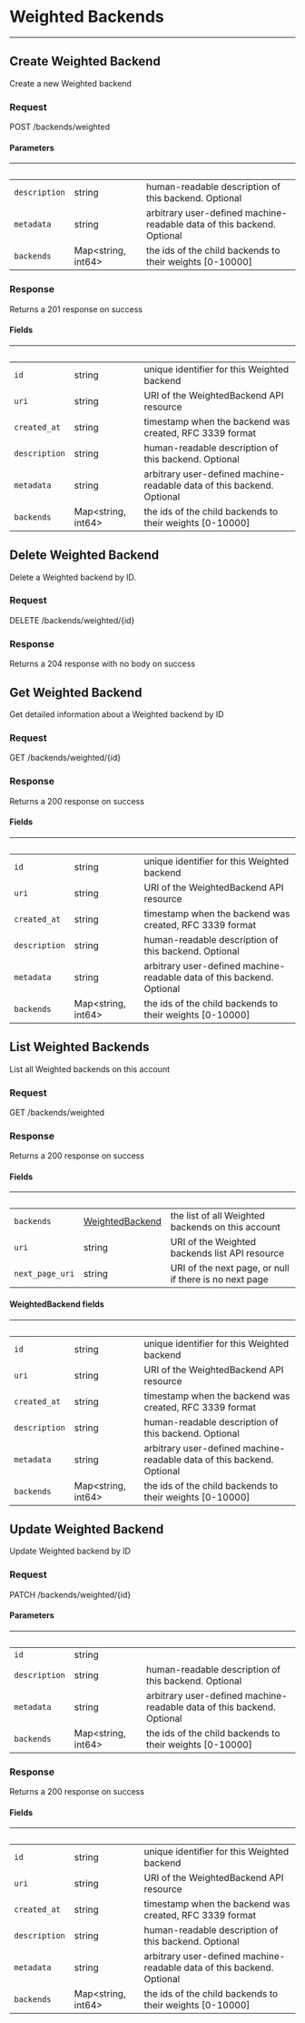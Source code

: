 <!-- Code generated for API Clients. DO NOT EDIT. -->



# Weighted Backends
------------------

## Create Weighted Backend

Create a new Weighted backend

### Request

POST /backends/weighted

<WeightedBackendsCreateRequest />

#### Parameters

| &nbsp; | &nbsp; | &nbsp; |
|---|---|---|
| `description` | string | human-readable description of this backend. Optional |
| `metadata` | string | arbitrary user-defined machine-readable data of this backend. Optional |
| `backends` | Map&lt;string, int64&gt; | the ids of the child backends to their weights [0-10000] |

### Response

Returns a 201 response on success

<WeightedBackendsCreateResponse />

#### Fields

| &nbsp; | &nbsp; | &nbsp; |
|---|---|---|
| `id` | string | unique identifier for this Weighted backend |
| `uri` | string | URI of the WeightedBackend API resource |
| `created_at` | string | timestamp when the backend was created, RFC 3339 format |
| `description` | string | human-readable description of this backend. Optional |
| `metadata` | string | arbitrary user-defined machine-readable data of this backend. Optional |
| `backends` | Map&lt;string, int64&gt; | the ids of the child backends to their weights [0-10000] |


## Delete Weighted Backend

Delete a Weighted backend by ID.

### Request

DELETE /backends/weighted/{id}

<WeightedBackendsDeleteRequest />

### Response

Returns a 204 response with no body on success

## Get Weighted Backend

Get detailed information about a Weighted backend by ID

### Request

GET /backends/weighted/{id}

<WeightedBackendsGetRequest />

### Response

Returns a 200 response on success

<WeightedBackendsGetResponse />

#### Fields

| &nbsp; | &nbsp; | &nbsp; |
|---|---|---|
| `id` | string | unique identifier for this Weighted backend |
| `uri` | string | URI of the WeightedBackend API resource |
| `created_at` | string | timestamp when the backend was created, RFC 3339 format |
| `description` | string | human-readable description of this backend. Optional |
| `metadata` | string | arbitrary user-defined machine-readable data of this backend. Optional |
| `backends` | Map&lt;string, int64&gt; | the ids of the child backends to their weights [0-10000] |


## List Weighted Backends

List all Weighted backends on this account

### Request

GET /backends/weighted

<WeightedBackendsListRequest />

### Response

Returns a 200 response on success

<WeightedBackendsListResponse />

#### Fields

| &nbsp; | &nbsp; | &nbsp; |
|---|---|---|
| `backends` | [WeightedBackend](#weightedbackend-fields) | the list of all Weighted backends on this account |
| `uri` | string | URI of the Weighted backends list API resource |
| `next_page_uri` | string | URI of the next page, or null if there is no next page |

#### WeightedBackend fields

| &nbsp; | &nbsp; | &nbsp; |
|---|---|---|
| `id` | string | unique identifier for this Weighted backend |
| `uri` | string | URI of the WeightedBackend API resource |
| `created_at` | string | timestamp when the backend was created, RFC 3339 format |
| `description` | string | human-readable description of this backend. Optional |
| `metadata` | string | arbitrary user-defined machine-readable data of this backend. Optional |
| `backends` | Map&lt;string, int64&gt; | the ids of the child backends to their weights [0-10000] |

## Update Weighted Backend

Update Weighted backend by ID

### Request

PATCH /backends/weighted/{id}

<WeightedBackendsUpdateRequest />

#### Parameters

| &nbsp; | &nbsp; | &nbsp; |
|---|---|---|
| `id` | string |  |
| `description` | string | human-readable description of this backend. Optional |
| `metadata` | string | arbitrary user-defined machine-readable data of this backend. Optional |
| `backends` | Map&lt;string, int64&gt; | the ids of the child backends to their weights [0-10000] |

### Response

Returns a 200 response on success

<WeightedBackendsUpdateResponse />

#### Fields

| &nbsp; | &nbsp; | &nbsp; |
|---|---|---|
| `id` | string | unique identifier for this Weighted backend |
| `uri` | string | URI of the WeightedBackend API resource |
| `created_at` | string | timestamp when the backend was created, RFC 3339 format |
| `description` | string | human-readable description of this backend. Optional |
| `metadata` | string | arbitrary user-defined machine-readable data of this backend. Optional |
| `backends` | Map&lt;string, int64&gt; | the ids of the child backends to their weights [0-10000] |

